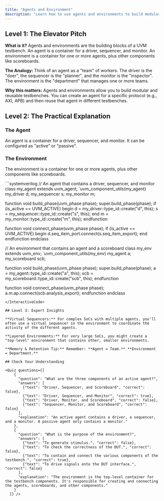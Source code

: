 ```yaml
---
title: "Agents and Environment"
description: "Learn how to use agents and environments to build modular and reusable UVM testbenches."
---
```



## Level 1: The Elevator Pitch

**What is it?** Agents and environments are the building blocks of a UVM testbench. An agent is a container for a driver, sequencer, and monitor. An environment is a container for one or more agents, plus other components like scoreboards.

**The Analogy:** Think of an agent as a "team" of workers. The driver is the "doer", the sequencer is the "planner", and the monitor is the "inspector". The environment is the "department" that manages one or more teams.

**Why this matters:** Agents and environments allow you to build modular and reusable testbenches. You can create an agent for a specific protocol (e.g., AXI, APB) and then reuse that agent in different testbenches.

## Level 2: The Practical Explanation

### The Agent

An agent is a container for a driver, sequencer, and monitor. It can be configured as "active" or "passive".

### The Environment

The environment is a container for one or more agents, plus other components like scoreboards.

<InteractiveCode>
```systemverilog
// An agent that contains a driver, sequencer, and monitor
class my_agent extends uvm_agent;
  `uvm_component_utils(my_agent)
  my_driver d;
  my_sequencer s;
  my_monitor m;

  function void build_phase(uvm_phase phase);
    super.build_phase(phase);
    if (is_active == UVM_ACTIVE) begin
      d = my_driver::type_id::create("d", this);
      s = my_sequencer::type_id::create("s", this);
    end
    m = my_monitor::type_id::create("m", this);
  endfunction

  function void connect_phase(uvm_phase phase);
    if (is_active == UVM_ACTIVE) begin
      d.seq_item_port.connect(s.seq_item_export);
    end
  endfunction
endclass

// An environment that contains an agent and a scoreboard
class my_env extends uvm_env;
  `uvm_component_utils(my_env)
  my_agent a;
  my_scoreboard scb;

  function void build_phase(uvm_phase phase);
    super.build_phase(phase);
    a = my_agent::type_id::create("a", this);
    scb = my_scoreboard::type_id::create("scb", this);
  endfunction

  function void connect_phase(uvm_phase phase);
    a.m.ap.connect(scb.analysis_export);
  endfunction
endclass
```
</InteractiveCode>

## Level 3: Expert Insights

**Virtual Sequencers:** For complex SoCs with multiple agents, you'll often use a virtual sequencer in the environment to coordinate the activity of the different agents.

**Layered Environments:** For very large SoCs, you might create a "top-level" environment that contains other, smaller environments.

**Memory & Retention Tip:** Remember: **Agent = Team.** **Environment = Department.**

## Check Your Understanding

<Quiz questions={[
    {
      "question": "What are the three components of an active agent?",
      "answers": [
        {"text": "Driver, Sequencer, and Scoreboard", "correct": false},
        {"text": "Driver, Sequencer, and Monitor", "correct": true},
        {"text": "Driver, Monitor, and Scoreboard", "correct": false},
        {"text": "Sequencer, Monitor, and Scoreboard", "correct": false}
      ],
      "explanation": "An active agent contains a driver, a sequencer, and a monitor. A passive agent only contains a monitor."
    },
    {
      "question": "What is the purpose of the environment?",
      "answers": [
        {"text": "To generate stimulus.", "correct": false},
        {"text": "To check the correctness of the DUT.", "correct": false},
        {"text": "To contain and connect the various components of the testbench.", "correct": true},
        {"text": "To drive signals onto the DUT interface.", "correct": false}
      ],
      "explanation": "The environment is the top-level container for the testbench components. It's responsible for creating and connecting the agents, scoreboards, and other components."
    }
  ]} />
